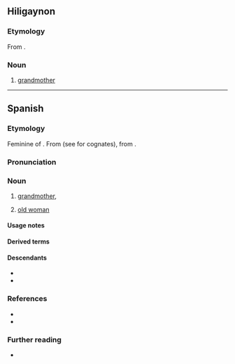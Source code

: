 ==Hiligaynon==

===Etymology===
From {{bor|hil|es|abuela}}.

===Noun===
{{hil-noun|abuéla}}

# [[grandmother]]

{{c|hil|Family}}

----

==Spanish==

===Etymology===
Feminine of {{m|es|abuelo}}. From {{inh|es|VL.|*aviola}} (see for cognates), from {{inh|es|la|avia}}.

===Pronunciation===
{{es-pr|+<audio:LL-Q1321 (spa)-AdrianAbdulBaha-abuela.wav;Audio (Colombia)>|ahuela<q:dialectal>,agüela}}

===Noun===
{{es-noun|f|m=+}}

# [[grandmother]], {{female equivalent of|es|abuelo}}
# {{lb|es|colloquial}} [[old woman]]

====Usage notes====
{{es-note-noun-mf|abuelo}}

====Derived terms====
{{col3|es
|{{l|es|abuelita}} {{q|[[diminutive]]}}
|abuela materna
|abuela paterna
|abuela política
|éramos pocos y parió la abuela
|no tener abuela
|si mi abuela tuviera ruedas, sería una bicicleta
|tía abuela
}}

====Descendants====
* {{desc|hil|abuéla|bor=1}}
* {{desc|pap|wela|bor=1}}

===References===
* {{R:es:DRAE}}
* {{R:Schoenhals 1988|page=211}}

===Further reading===
* {{R:es:DRAE|abuelo}}

{{C|es|Family members|Female|Ants}}